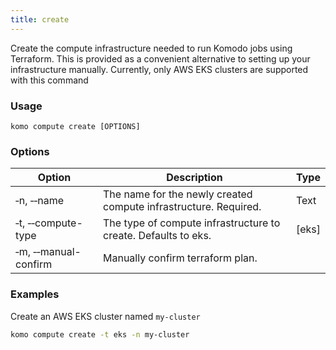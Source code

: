 ```yaml
---
title: create
---
```


Create the compute infrastructure needed to run Komodo jobs using Terraform.
This is provided as a convenient alternative to setting up your infrastructure manually.
<Note>Currently, only AWS EKS clusters are supported with this command</Note>


### Usage

`komo compute create [OPTIONS]`

### Options

| Option                              	    | Description                                                     	| Type 	|
|-----------------------------------------  |-----------------------------------------------------------------	|------	|
| &#x2011;n, &#x2011;&#x2011;name 	        | The name for the newly created compute infrastructure. Required.  | Text 	|
| &#x2011;t, &#x2011;&#x2011;compute-type  	| The type of compute infrastructure to create. Defaults to eks.    | [eks] |
| &#x2011;m, &#x2011;&#x2011;manual-confirm | Manually confirm terraform plan.                                  |      	|


### Examples

Create an AWS EKS cluster named `my-cluster`
```bash
komo compute create -t eks -n my-cluster
```